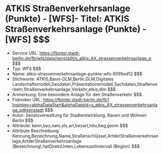 # ATKIS Straßenverkehrsanlage (Punkte) - [WFS]- Titel: ATKIS Straßenverkehrsanlage (Punkte) - [WFS] $$$
- Service URL: https://fbinter.stadt-berlin.de/fb/wfs/data/senstadt/s_atkis_AX_strassenverkehrsanlage_p $$$
- Typ: WFS $$$
- Name: atkis-strassenverkehrsanlage-punkte-wfs-9095ed12 $$$
- Stichworte: ATKIS,Basis-DLM,Berlin,DLM,Digitales Landschaftsmodell,Geodaten,Präsentationsmodell,Sachdaten,Straßenverkehr,Straßenverkehrsanlage,Verkehr,atkis,dlm $$$
- Anmerkung: Eine besondere Anlage für den Straßenverkehr $$$
- Fisbroker URL: https://fbinter.stadt-berlin.de/fb?loginkey=alphaDataStart&alphaDataId=s_atkis_AX_strassenverkehrsanlage_p@senstadt $$$
- Autor: Senatsverwaltung für Stadtentwicklung, Bauen und Wohnen Berlin $$$
- Attribute: kenn,bez,nam,sts,art,bezart,hdu,beg,geom $$$
- Attribute Beschreibung: Kennung,Bezeichnung,Name,Straßenschlüssel,ArtderStraßenverkehrsanlage,ArtderStraßenverkehrsanlage (Bezeichnung),hatDirektUnten,Lebenszeitintervall (Beginn) $$$
